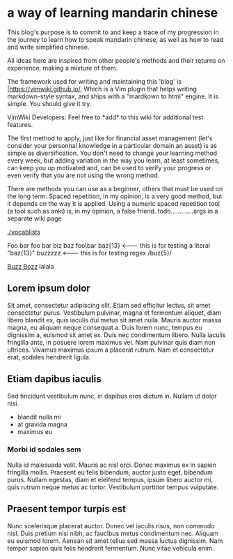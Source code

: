 = a way of learning mandarin chinese =

This blog's purpose is to commit to and keep a trace of my progression in the journey to learn how to speak mandarin chinese, as well as how to read and write simplified chinese.

All ideas here are inspired from other people's methods and their returns on experience, making a mixture of them.

The framework used for writing and maintaining this 'blog' is [[vimwiki||https://vimwiki.github.io/]], 
Which is a Vim plugin that helps writing markdown-style syntax, and ships with a "mardkown to html" engine. It is simple. You should give it try.

VimWiki Developers: Feel free to *add* to this wiki for additional test features.

The first method to apply, just like for financial asset management (let's consider your personnal knowledge in a particular domain an asset) is as simple as diversification. You don't need to change your learning method every week, but adding variation in the way you learn, at least sometimes, can keep you up motivated and, can be used to verify your progress or even verify that you are not using the wrong method.

There are methods you can use as a beginner, others that must be used on the long term.
Spaced repetition, in my opinion, is a very good method, but it depends on the way it is applied.
Using a numeric spaced repetition tool (a tool such as anki) is, in my opinion, a false friend. todo.............args in a separate wiki page


[[vocabularylists|./vocablists]]

Foo bar
foo bar
biz baz
foo\bar
baz{13} <--- this is for testing a literal "baz{13}"
buzzzzz <--- this is for testing regex /buz{5}/

[[buzz_bozz|Buzz Bozz]]
lalala

== Lorem ipsum dolor ==

Sit amet, consectetur adipiscing elit. Etiam sed efficitur lectus, sit amet consectetur purus. Vestibulum pulvinar, magna et fermentum aliquet, diam libero blandit ex, quis iaculis dui metus sit amet nulla. Mauris auctor massa magna, eu aliquam neque consequat a. Duis lorem nunc, tempus eu dignissim a, euismod sit amet ex. Duis nec condimentum libero. Nulla iaculis fringilla ante, in posuere lorem maximus vel. Nam pulvinar quis diam non ultrices. Vivamus maximus ipsum a placerat rutrum. Nam et consectetur erat, sodales hendrerit ligula.

== Etiam dapibus iaculis ==

Sed tincidunt vestibulum nunc, in dapibus eros dictum in. Nullam ut dolor nisi.

* blandit nulla mi
* at gravida magna
* maximus eu

=== Morbi id sodales sem ===

Nulla id malesuada velit. Mauris ac nisl orci. Donec maximus ex in sapien fringilla mollis. Praesent eu felis bibendum, auctor justo eget, bibendum purus. Nullam egestas, diam et eleifend tempus, ipsum libero auctor mi, quis rutrum neque metus ac tortor. Vestibulum porttitor tempus vulputate.

== Praesent tempor turpis est ==

Nunc scelerisque placerat auctor. Donec vel iaculis risus, non commodo nisl. Duis pretium nisi nibh, ac faucibus metus condimentum nec. Aliquam eu euismod lorem. Aenean sit amet tellus sed massa luctus dignissim. Nam tempor sapien quis felis hendrerit fermentum. Nunc vitae vehicula enim.


{{file:~/Pictures/vim-shortcuts_1280x800.png}}
